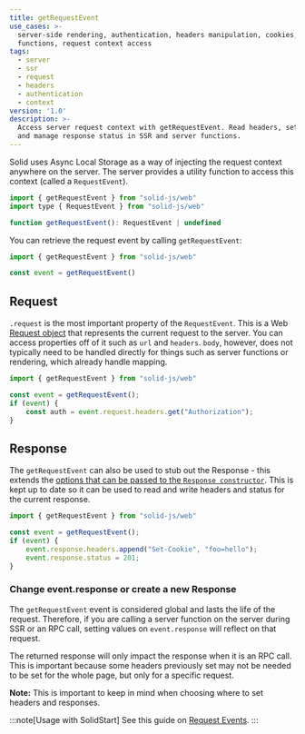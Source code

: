 ```yaml
---
title: getRequestEvent
use_cases: >-
  server-side rendering, authentication, headers manipulation, cookies, server
  functions, request context access
tags:
  - server
  - ssr
  - request
  - headers
  - authentication
  - context
version: '1.0'
description: >-
  Access server request context with getRequestEvent. Read headers, set cookies,
  and manage response status in SSR and server functions.
---
```


Solid uses Async Local Storage as a way of injecting the request context anywhere on the server.
The server provides a utility function to access this context
(called a `RequestEvent`).

```js
import { getRequestEvent } from "solid-js/web"
import type { RequestEvent } from "solid-js/web"

function getRequestEvent(): RequestEvent | undefined
```

You can retrieve the request event by calling `getRequestEvent`:

```js
import { getRequestEvent } from "solid-js/web"

const event = getRequestEvent()
```

## Request

`.request` is the most important property of the `RequestEvent`.
This is a Web [Request object](https://developer.mozilla.org/en-US/docs/Web/API/Request) that represents the current request to the server.
You can access properties off of it such as `url` and `headers`.
 `body`, however, does not typically need to be handled directly for things such as server functions or rendering, which already handle mapping.

```js
import { getRequestEvent } from "solid-js/web"

const event = getRequestEvent();
if (event) {
	const auth = event.request.headers.get("Authorization");
}
```

## Response

The `getRequestEvent` can also be used to stub out the Response - this extends the [options that can be passed to the `Response constructor`](https://developer.mozilla.org/en-US/docs/Web/API/Response/Response#options).
This is kept up to date so it can be used to read and write headers and status for the current response.

```js
import { getRequestEvent } from "solid-js/web"

const event = getRequestEvent();
if (event) {
	event.response.headers.append("Set-Cookie", "foo=hello");
	event.response.status = 201;
}
```

### Change event.response or create a new Response

The `getRequestEvent` event is considered global and lasts the life of the request.
Therefore, if you are calling a server function on the server during SSR or an RPC call, setting values on `event.response` will reflect on that request.

The returned response will only impact the response when it is an RPC call.
This is important because some headers previously set may not be needed to be set for the whole page, but only for a specific request.

**Note:** This is important to keep in mind when choosing where to set headers and responses.

:::note[Usage with SolidStart]
	See this guide on [Request
	Events](/solid-start/advanced/request-events).
:::
